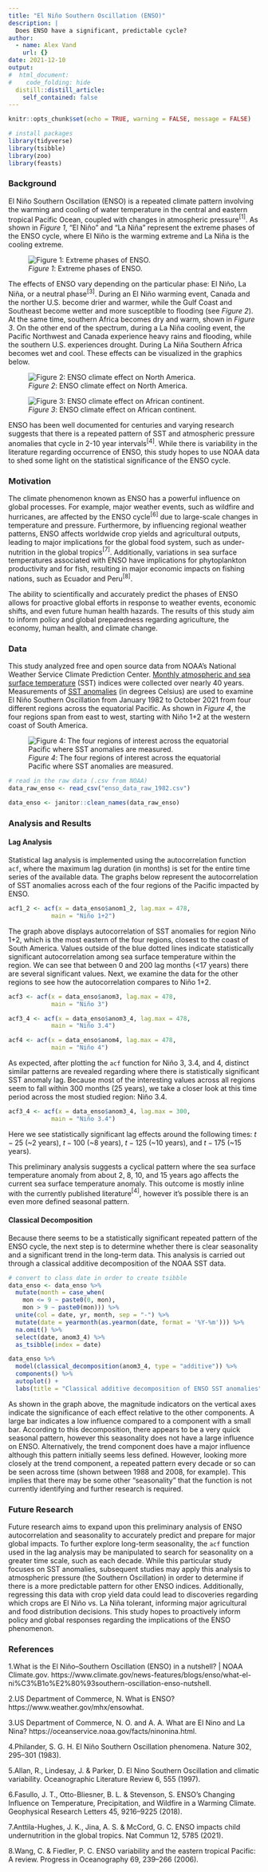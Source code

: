 ```yaml
---
title: "El Niño Southern Oscillation (ENSO)"
description: |
  Does ENSO have a significant, predictable cycle?
author:
  - name: Alex Vand
    url: {}
date: 2021-12-10
output:
#  html_document:
#    code_folding: hide
  distill::distill_article:
    self_contained: false
---
```



```r
knitr::opts_chunk$set(echo = TRUE, warning = FALSE, message = FALSE)
```


```r
# install packages
library(tidyverse)
library(tsibble)
library(zoo)
library(feasts)
```


### Background

El Niño Southern Oscillation (ENSO) is a repeated climate pattern involving the warming and cooling of water temperature in the central and eastern tropical Pacific Ocean, coupled with changes in atmospheric pressure$^{[1]}$. As shown in _Figure 1_, "El Niño" and "La Niña" represent the extreme phases of the ENSO cycle, where El Niño is the warming extreme and La Niña is the cooling extreme.

![_Figure 1_: Extreme phases of ENSO.](images\iconic_ENSO.jpg)


The effects of ENSO vary depending on the particular phase: El Niño, La Niña, or a neutral phase$^{[3]}$. During an El Niño warming event, Canada and the norther U.S. become drier and warmer, while the Gulf Coast and Southeast become wetter and more susceptible to flooding (see _Figure 2_). At the same time, southern Africa becomes dry and warm, shown in _Figure 3_. On the other end of the spectrum, during a La Niña cooling event, the Pacific Northwest and Canada experience heavy rains and flooding, while the southern U.S. experiences drought. During La Niña Southern Africa becomes wet and cool. These effects can be visualized in the graphics below.

![_Figure 2_: ENSO climate effect on North America.](images\americas.jpg)


![_Figure 3_: ENSO climate effect on African continent.](images\africa.jpg)

ENSO has been well documented for centuries and varying research suggests that there is a repeated pattern of SST and atmospheric pressure anomalies that cycle in 2-10 year intervals$^{[4]}$. While there is variability in the literature regarding occurrence of ENSO, this study hopes to use NOAA data to shed some light on the statistical significance of the ENSO cycle.

### Motivation

The climate phenomenon known as ENSO has a powerful influence on global processes. For example, major weather events, such as wildfire and hurricanes, are affected by the ENSO cycle$^{[6]}$ due to large-scale changes in temperature and pressure. Furthermore, by influencing regional weather patterns, ENSO affects worldwide crop yields and agricultural outputs, leading to major implications for the global food system, such as under-nutrition in the global tropics$^{[7]}$. Additionally, variations in sea surface temperatures associated with ENSO have implications for phytoplankton productivity and for fish, resulting in major economic impacts on fishing nations, such as Ecuador and Peru$^{[8]}$.

The ability to scientifically and accurately predict the phases of ENSO allows for proactive global efforts in response to weather events, economic shifts, and even future human health hazards. The results of this study aim to inform policy and global preparedness regarding agriculture, the economy, human health, and climate change.


### Data

This study analyzed free and open source data from NOAA's National Weather Service Climate Prediction Center. [Monthly atmospheric and sea surface temperature](https://www.cpc.ncep.noaa.gov/data/indices/) (SST) indices were collected over nearly 40 years. Measurements of [SST anomalies](https://www.cpc.ncep.noaa.gov/data/indices/sstoi.indices) (in degrees Celsius) are used to examine El Niño Southern Oscillation from January 1982 to October 2021 from four different regions across the equatorial Pacific. As shown in _Figure 4_, the four regions span from east to west, starting with Niño 1+2 at the western coast of South America.


![_Figure 4_: The four regions of interest across the equatorial Pacific where SST anomalies are measured.](images\NINO_Regions.jpg)


```r
# read in the raw data (.csv from NOAA)
data_raw_enso <- read_csv("enso_data_raw_1982.csv")

data_enso <- janitor::clean_names(data_raw_enso)
```

### Analysis and Results

#### **Lag Analysis**

Statistical lag analysis is implemented using the autocorrelation function `acf`, where the maximum lag duration (in months) is set for the entire time series of the available data. The graphs below represent the autocorrelation of SST anomalies across each of the four regions of the Pacific impacted by ENSO.

```r
acf1_2 <- acf(x = data_enso$anom1_2, lag.max = 478,
            main = "Niño 1+2")
```

The graph above displays autocorrelation of SST anomalies for region Niño 1+2, which is the most eastern of the four regions, closest to the coast of South America. Values outside of the blue dotted lines indicate statistically significant autocorrelation among sea surface temperature within the region. We can see that between 0 and 200 lag months (<17 years) there are several significant values. Next, we examine the data for the other regions to see how the autocorrelation compares to Niño 1+2.


```r
acf3 <- acf(x = data_enso$anom3, lag.max = 478,
            main = "Niño 3")
```


```r
acf3_4 <- acf(x = data_enso$anom3_4, lag.max = 478,
            main = "Niño 3.4")
```


```r
acf4 <- acf(x = data_enso$anom4, lag.max = 478,
            main = "Niño 4")
```

As expected, after plotting the `acf` function for Niño 3, 3.4, and 4, distinct similar patterns are revealed regarding where there is statistically significant SST anomaly lag. Because most of the interesting values across all regions seem to fall within 300 months (25 years), we take a closer look at this time period across the most studied region: Niño 3.4.

```r
acf3_4 <- acf(x = data_enso$anom3_4, lag.max = 300,
            main = "Niño 3.4")
```

Here we see statistically significant lag effects around the following times: $t-25$ (~2 years), $t-100$ (~8 years), $t-125$ (~10 years), and $t-175$ (~15 years).

This preliminary analysis suggests a cyclical pattern where the sea surface temperature anomaly from about 2, 8, 10, and 15 years ago affects the current sea surface temperature anomaly. This outcome is mostly inline with the currently published literature$^{[4]}$, however it's possible there is an even more defined seasonal pattern. 


#### **Classical Decomposition**

Because there seems to be a statistically significant repeated pattern of the ENSO cycle, the next step is to determine whether there is clear seasonality and a significant trend in the long-term data. This analysis is carried out through a classical additive decomposition of the NOAA SST data.

```r
# convert to class date in order to create tsibble
data_enso <- data_enso %>% 
  mutate(month = case_when(
    mon <= 9 ~ paste0(0, mon),
    mon > 9 ~ paste0(mon))) %>%
  unite(col = date, yr, month, sep = "-") %>% 
  mutate(date = yearmonth(as.yearmon(date, format = '%Y-%m'))) %>%
  na.omit() %>%
  select(date, anom3_4) %>% 
  as_tsibble(index = date)
```


```r
data_enso %>%
  model(classical_decomposition(anom3_4, type = "additive")) %>%
  components() %>%
  autoplot() +
  labs(title = "Classical additive decomposition of ENSO SST anomalies")
```

As shown in the graph above, the magnitude indicators on the vertical axes indicate the significance of each effect relative to the other components. A large bar indicates a low influence compared to a component with a small bar. According to this decomposition, there appears to be a very quick seasonal pattern, however this seasonality does not have a large influence on ENSO. Alternatively, the trend component does have a major influence although this pattern initially seems less defined. However, looking more closely at the trend component, a repeated pattern every decade or so can be seen across time (shown between 1988 and 2008, for example). This implies that there may be some other "seasonality" that the function is not currently identifying and further research is required.

### Future Research

Future research aims to expand upon this preliminary analysis of ENSO autocorrelation and seasonality to accurately predict and prepare for major global impacts. To further explore long-term seasonality, the `acf` function used in the lag analysis may be manipulated to search for seasonality on a greater time scale, such as each decade. While this particular study focuses on SST anomalies, subsequent studies may apply this analysis to atmospheric pressure (the Southern Oscillation) in order to determine if there is a more predictable pattern for other ENSO indices. Additionally, regressing this data with crop yield data could lead to discoveries regarding which crops are El Niño vs. La Niña tolerant, informing major agricultural and food distribution decisions. This study hopes to proactively inform policy and global responses regarding the implications of the ENSO phenomenon.


### References

1.What is the El Niño–Southern Oscillation (ENSO) in a nutshell? | NOAA Climate.gov. https://www.climate.gov/news-features/blogs/enso/what-el-ni%C3%B1o%E2%80%93southern-oscillation-enso-nutshell.

2.US Department of Commerce, N. What is ENSO? https://www.weather.gov/mhx/ensowhat.

3.US Department of Commerce, N. O. and A. A. What are El Nino and La Nina? https://oceanservice.noaa.gov/facts/ninonina.html.

4.Philander, S. G. H. El Niño Southern Oscillation phenomena. Nature 302, 295–301 (1983).

5.Allan, R., Lindesay, J. & Parker, D. El Nino Southern Oscillation and climatic variability. Oceanographic Literature Review 6, 555 (1997).

6.Fasullo, J. T., Otto-Bliesner, B. L. & Stevenson, S. ENSO’s Changing Influence on Temperature, Precipitation, and Wildfire in a Warming Climate. Geophysical Research Letters 45, 9216–9225 (2018).

7.Anttila-Hughes, J. K., Jina, A. S. & McCord, G. C. ENSO impacts child undernutrition in the global tropics. Nat Commun 12, 5785 (2021).

8.Wang, C. & Fiedler, P. C. ENSO variability and the eastern tropical Pacific: A review. Progress in Oceanography 69, 239–266 (2006).









